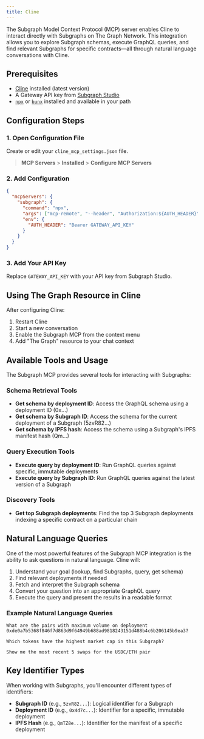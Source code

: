 ```yaml
---
title: Cline
---
```


The Subgraph Model Context Protocol (MCP) server enables Cline to interact directly with Subgraphs on The Graph Network. This integration allows you to explore Subgraph schemas, execute GraphQL queries, and find relevant Subgraphs for specific contracts—all through natural language conversations with Cline.

## Prerequisites

- [Cline](https://cline.bot/) installed (latest version)
- A Gateway API key from [Subgraph Studio](https://thegraph.com/studio/)
- [`npx`](https://docs.npmjs.com/downloading-and-installing-node-js-and-npm) or [`bunx`](https://bun.sh/) installed and available in your path

## Configuration Steps

### 1. Open Configuration File

Create or edit your `cline_mcp_settings.json` file.

> **MCP Servers** > **Installed** > **Configure MCP Servers**

### 2. Add Configuration

```json
{
  "mcpServers": {
    "subgraph": {
      "command": "npx",
      "args": ["mcp-remote", "--header", "Authorization:${AUTH_HEADER}", "https://subgraphs.mcp.thegraph.com/sse"],
      "env": {
        "AUTH_HEADER": "Bearer GATEWAY_API_KEY"
      }
    }
  }
}
```

### 3. Add Your API Key

Replace `GATEWAY_API_KEY` with your API key from Subgraph Studio.

## Using The Graph Resource in Cline

After configuring Cline:

1. Restart Cline
2. Start a new conversation
3. Enable the Subgraph MCP from the context menu
4. Add "The Graph" resource to your chat context

## Available Tools and Usage

The Subgraph MCP provides several tools for interacting with Subgraphs:

### Schema Retrieval Tools

- **Get schema by deployment ID**: Access the GraphQL schema using a deployment ID (0x...)
- **Get schema by Subgraph ID**: Access the schema for the current deployment of a Subgraph (5zvR82...)
- **Get schema by IPFS hash**: Access the schema using a Subgraph's IPFS manifest hash (Qm...)

### Query Execution Tools

- **Execute query by deployment ID**: Run GraphQL queries against specific, immutable deployments
- **Execute query by Subgraph ID**: Run GraphQL queries against the latest version of a Subgraph

### Discovery Tools

- **Get top Subgraph deployments**: Find the top 3 Subgraph deployments indexing a specific contract on a particular chain

## Natural Language Queries

One of the most powerful features of the Subgraph MCP integration is the ability to ask questions in natural language. Cline will:

1. Understand your goal (lookup, find Subgraphs, query, get schema)
2. Find relevant deployments if needed
3. Fetch and interpret the Subgraph schema
4. Convert your question into an appropriate GraphQL query
5. Execute the query and present the results in a readable format

### Example Natural Language Queries

```
What are the pairs with maximum volume on deployment 0xde0a7b5368f846f7d863d9f64949b688ad9818243151d488b4c6b206145b9ea3?

Which tokens have the highest market cap in this Subgraph?

Show me the most recent 5 swaps for the USDC/ETH pair
```

## Key Identifier Types

When working with Subgraphs, you'll encounter different types of identifiers:

- **Subgraph ID** (e.g., `5zvR82...`): Logical identifier for a Subgraph
- **Deployment ID** (e.g., `0x4d7c...`): Identifier for a specific, immutable deployment
- **IPFS Hash** (e.g., `QmTZ8e...`): Identifier for the manifest of a specific deployment
